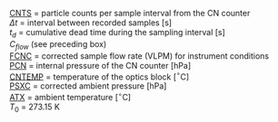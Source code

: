 <p class=box>
[CNTS](#cnts) = particle counts per sample interval from the CN counter  
$\Delta t$ = \sindex[lis]{Deltat@$\Delta t$=time interval}interval
between recorded samples [s]  
$t_{d}$ = cumulative dead time during the sampling interval [s]  
$C_{flow}$ (see preceding box)    
[FCNC](#fcnc) = corrected sample flow rate (VLPM) for instrument conditions  
[PCN](#pcn) = internal pressure of the CN counter [hPa]  
[CNTEMP](#cntemp) = temperature of the optics block [$^{\circ}$C]  
[PSXC](./4-the-state-of-the-atmosphere.html#psx) = corrected ambient pressure [hPa]  
[ATX](./4-the-state-of-the-atmosphere.html#ambient-t) = ambient temperature [$^{\circ}$C]  
$T_{0}$ = 273.15\ K  
</p><p class=box2>
\begin{equation}
\mathrm{A=\frac{\{CNTS\}}{\mathrm{(\{FCNC\}\times C_{flow})}(\Delta t-t_{d})}}
(\#eq:CONCN2box1)
\end{equation}
\begin{equation}
\mathrm{\{CONCN\}}=A\frac{\mathrm{\{PSXC\}}}{\mathrm{\{PCN\}}}\frac{\mathrm{(\{CNTEMP\}}+T_{0})}{(\mathrm{\{ATX\}}+T_{0})}
(\#eq:cwCONCN2box2)
\end{equation}
</p>  
